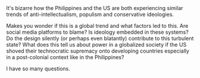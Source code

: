 
<Fragment thesis="Is tech-enabled populism a global trend?" createdAt="06/03/2025 04:55 PM">
It's bizarre how the Philippines and the US are both experiencing similar trends of
anti-intellectualism, populism and conservative ideologies.

Makes you wonder if this is a global trend and what factors led to this. Are social
media platforms to blame? Is ideology embedded in these systems? Do the design silently 
(or perhaps even blatantly) contribute to this turbulent state? What does this tell us 
about power in a globalized society if the US shoved their technocratic supremacy
onto developing countries especially in a post-colonial context like in the Philippines?

I have so many questions.
</Fragment>

